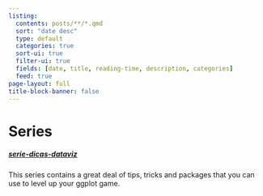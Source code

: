 ```yaml
---
listing:
  contents: posts/**/*.qmd
  sort: "date desc"
  type: default
  categories: true
  sort-ui: true
  filter-ui: true
  fields: [date, title, reading-time, description, categories]
  feed: true
page-layout: full
title-block-banner: false
---
```


# Series

##### [serie-dicas-dataviz](serie-dicas-dataviz.html)

This series contains a great deal of tips, tricks and packages that you can use to level up your ggplot game.

